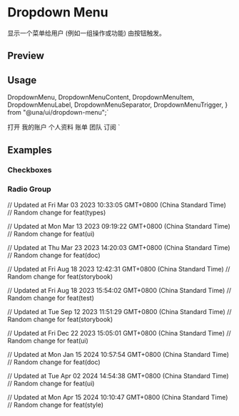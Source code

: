 

<Meta of={DropdownMenuStories} />

<RadixPrimitiveDocsButton name='dropdown-menu' />

# Dropdown Menu

显示一个菜单给用户 (例如一组操作或功能) 由按钮触发。

## Preview

<Canvas of={DropdownMenuStories.Default} />

## Usage

  DropdownMenu,
  DropdownMenuContent,
  DropdownMenuItem,
  DropdownMenuLabel,
  DropdownMenuSeparator,
  DropdownMenuTrigger,
} from "@una/ui/dropdown-menu";`

  <DropdownMenuTrigger>打开</DropdownMenuTrigger>
  <DropdownMenuContent>
    <DropdownMenuLabel>我的账户</DropdownMenuLabel>
    <DropdownMenuSeparator />
    <DropdownMenuItem>个人资料</DropdownMenuItem>
    <DropdownMenuItem>账单</DropdownMenuItem>
    <DropdownMenuItem>团队</DropdownMenuItem>
    <DropdownMenuItem>订阅</DropdownMenuItem>
  </DropdownMenuContent>
</DropdownMenu>`

<Source code={importCode} language='ts' dark />
<Source code={usageCode} language='tsx' dark />

## Examples

### Checkboxes

<Canvas of={DropdownMenuStories.Checkboxes} />

### Radio Group

<Canvas of={DropdownMenuStories.RadioGroup} />

// Updated at Fri Mar 03 2023 10:33:05 GMT+0800 (China Standard Time)
// Random change for feat(types)

// Updated at Mon Mar 13 2023 09:19:22 GMT+0800 (China Standard Time)
// Random change for feat(ui)

// Updated at Thu Mar 23 2023 14:20:03 GMT+0800 (China Standard Time)
// Random change for feat(doc)

// Updated at Fri Aug 18 2023 12:42:31 GMT+0800 (China Standard Time)
// Random change for feat(storybook)

// Updated at Fri Aug 18 2023 15:54:02 GMT+0800 (China Standard Time)
// Random change for feat(test)

// Updated at Tue Sep 12 2023 11:51:29 GMT+0800 (China Standard Time)
// Random change for feat(storybook)

// Updated at Fri Dec 22 2023 15:05:01 GMT+0800 (China Standard Time)
// Random change for feat(ui)

// Updated at Mon Jan 15 2024 10:57:54 GMT+0800 (China Standard Time)
// Random change for feat(doc)

// Updated at Tue Apr 02 2024 14:54:38 GMT+0800 (China Standard Time)
// Random change for feat(ui)

// Updated at Mon Apr 15 2024 10:10:47 GMT+0800 (China Standard Time)
// Random change for feat(style)
